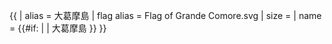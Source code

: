 {{ {{{1<noinclude>|country showdata</noinclude>}}}
| alias = 大葛摩島
| flag alias = Flag of Grande Comore.svg
| size = {{{size|}}}
| name = {{#if: {{{name|}}} | {{{name|}}} | 大葛摩島 }}
}}<noinclude>
</noinclude>